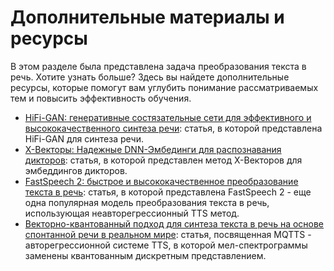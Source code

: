 # Дополнительные материалы и ресурсы

В этом разделе была представлена задача преобразования текста в речь.
Хотите узнать больше? Здесь вы найдете дополнительные ресурсы, которые помогут вам углубить понимание рассматриваемых тем
и повысить эффективность обучения.

* [HiFi-GAN: генеративные состязательные сети для эффективного и высококачественного синтеза речи](https://arxiv.org/pdf/2010.05646.pdf): статья, в которой представлена HiFi-GAN для синтеза речи.
* [Х-Векторы: Надежные DNN-Эмбединги для распознавания дикторов](https://www.danielpovey.com/files/2018_icassp_xvectors.pdf): статья, в которой представлен метод Х-Векторов для эмбеддингов дикторов.
* [FastSpeech 2: быстрое и высококачественное преобразование текста в речь](https://arxiv.org/pdf/2006.04558.pdf): статья, в которой представлена FastSpeech 2 - еще одна популярная модель преобразования текста в речь, использующая неавторегрессионный TTS метод.
* [Векторно-квантованный подход для синтеза текста в речь на основе спонтанной речи в реальном мире](https://arxiv.org/pdf/2302.04215v1.pdf): статья, посвященная MQTTS - авторегрессионной системе TTS, в которой мел-спектрограммы заменены квантованным дискретным представлением.
